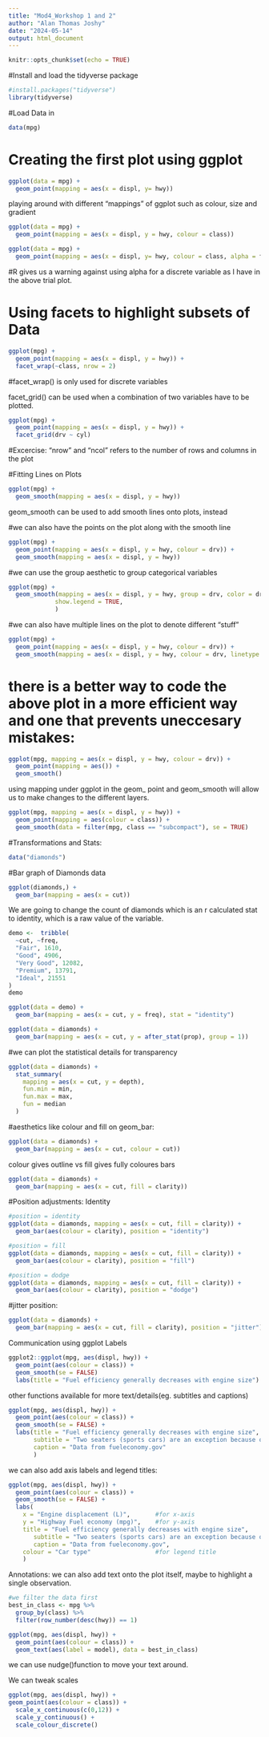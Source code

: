 ```yaml
---
title: "Mod4_Workshop 1 and 2"
author: "Alan Thomas Joshy"
date: "2024-05-14"
output: html_document
---
```


```r
knitr::opts_chunk$set(echo = TRUE)
```

#Install and load the tidyverse package
```r
#install.packages("tidyverse")
library(tidyverse)
```
#Load Data in
```r
data(mpg)
```

# Creating the first plot using ggplot
```r
ggplot(data = mpg) +
  geom_point(mapping = aes(x = displ, y= hwy))
```


playing around with different "mappings" of ggplot such as colour, size and gradient

```r
ggplot(data = mpg) + 
  geom_point(mapping = aes(x = displ, y = hwy, colour = class))
```

```r
ggplot(data = mpg) +
  geom_point(mapping = aes(x = displ, y= hwy, colour = class, alpha = fl))
```

#R gives us a warning against using alpha for a discrete variable as I have in the above trial plot.

# Using facets to highlight subsets of Data
```r
ggplot(mpg) + 
  geom_point(mapping = aes(x = displ, y = hwy)) +
  facet_wrap(~class, nrow = 2)
```

#facet_wrap() is only used for discrete variables

facet_grid() can be used when a combination of two variables have to be plotted.

```r
ggplot(mpg) + 
  geom_point(mapping = aes(x = displ, y = hwy)) +
  facet_grid(drv ~ cyl)
```

#Excercise: "nrow" and "ncol" refers to the number of rows and columns in the plot

#Fitting Lines on Plots
```r
ggplot(mpg) + 
  geom_smooth(mapping = aes(x = displ, y = hwy))
```
geom_smooth can be used to add smooth lines onto plots, instead 

#we can also have the points on the plot along with the smooth line
```r
ggplot(mpg) + 
  geom_point(mapping = aes(x = displ, y = hwy, colour = drv)) + 
  geom_smooth(mapping = aes(x = displ, y = hwy))

```


#we can use the group aesthetic to group categorical variables
```r
ggplot(mpg) + 
  geom_smooth(mapping = aes(x = displ, y = hwy, group = drv, color = drv),
             show.legend = TRUE,
             )
```

#we can also have multiple lines on the plot to denote different "stuff"
```r
ggplot(mpg) + 
  geom_point(mapping = aes(x = displ, y = hwy, colour = drv)) +
  geom_smooth(mapping = aes(x = displ, y = hwy, colour = drv, linetype = drv))
```

# there is a better way to code the above plot in a more efficient way and one that prevents uneccesary mistakes:
```r
ggplot(mpg, mapping = aes(x = displ, y = hwy, colour = drv)) + 
  geom_point(mapping = aes()) + 
  geom_smooth()
``` 
using mapping under ggplot in the geom_ point and geom_smooth will allow us to make changes to the different layers.
```r
ggplot(mpg, mapping = aes(x = displ, y = hwy)) + 
  geom_point(mapping = aes(colour = class)) +
  geom_smooth(data = filter(mpg, class == "subcompact"), se = TRUE)
```

#Transformations and Stats:

```r
data("diamonds")
```

#Bar graph of Diamonds data
```r
ggplot(diamonds,) +
  geom_bar(mapping = aes(x = cut))
```

We are going to change the count of diamonds which is an r calculated stat to identity, which is a raw value of the variable.
```r
demo <-  tribble(
  ~cut, ~freq,
  "Fair", 1610,
  "Good", 4906,
  "Very Good", 12082,
  "Premium", 13791,
  "Ideal", 21551
)
demo
```
```r
ggplot(data = demo) + 
  geom_bar(mapping = aes(x = cut, y = freq), stat = "identity")
```

```r
ggplot(data = diamonds) +
  geom_bar(mapping = aes(x = cut, y = after_stat(prop), group = 1))
```

#we can plot the statistical details for transparency
```r
ggplot(data = diamonds) +
  stat_summary(
    mapping = aes(x = cut, y = depth),
    fun.min = min,
    fun.max = max, 
    fun = median
  )
```

#aesthetics like colour and fill on geom_bar:
```r
ggplot(data = diamonds) +
  geom_bar(mapping = aes(x = cut, colour = cut))
```
colour gives outline vs fill gives fully coloures bars


```r
ggplot(data = diamonds) +
  geom_bar(mapping = aes(x = cut, fill = clarity))
```

#Position adjustments:
Identity
```r
#position = identity
ggplot(data = diamonds, mapping = aes(x = cut, fill = clarity)) +
  geom_bar(aes(colour = clarity), position = "identity")

#position = fill 
ggplot(data = diamonds, mapping = aes(x = cut, fill = clarity)) +
  geom_bar(aes(colour = clarity), position = "fill")

#position = dodge
ggplot(data = diamonds, mapping = aes(x = cut, fill = clarity)) +
  geom_bar(aes(colour = clarity), position = "dodge")
```

#jitter position:
```r
ggplot(data = diamonds) +
  geom_bar(mapping = aes(x = cut, fill = clarity), position = "jitter")
```



Communication using ggplot
Labels
```r
ggplot2::ggplot(mpg, aes(displ, hwy)) +
  geom_point(aes(colour = class)) +
  geom_smooth(se = FALSE)
  labs(title = "Fuel efficiency generally decreases with engine size")
```
other functions available for more text/details(eg. subtitles and captions)
```r
ggplot(mpg, aes(displ, hwy)) +
  geom_point(aes(colour = class)) +
  geom_smooth(se = FALSE) +
  labs(title = "Fuel efficiency generally decreases with engine size",
       subtitle = "Two seaters (sports cars) are an exception because of their light weight",
       caption = "Data from fueleconomy.gov"
       )
```
we can also add axis labels and legend titles:
```r
ggplot(mpg, aes(displ, hwy)) +
  geom_point(aes(colour = class)) +
  geom_smooth(se = FALSE) +
  labs( 
    x = "Engine displacement (L)",       #for x-axis
    y = "Highway Fuel economy (mpg)",    #for y-axis
    title = "Fuel efficiency generally decreases with engine size",
       subtitle = "Two seaters (sports cars) are an exception because of their light weight",
       caption = "Data from fueleconomy.gov",
    colour = "Car type"                  #for legend title
    )
```

Annotations:
we can also add text onto the plot itself, maybe to highlight a single observation.
```r
#we filter the data first
best_in_class <- mpg %>%
  group_by(class) %>%
  filter(row_number(desc(hwy)) == 1)

ggplot(mpg, aes(displ, hwy)) +
  geom_point(aes(colour = class)) +
  geom_text(aes(label = model), data = best_in_class)
```
we can use nudge()function to move your text around.

We can tweak scales 
```r
ggplot(mpg, aes(displ, hwy)) +
geom_point(aes(colour = class)) + 
  scale_x_continuous(c(0,12)) +
  scale_y_continuous() +
  scale_colour_discrete()
```

